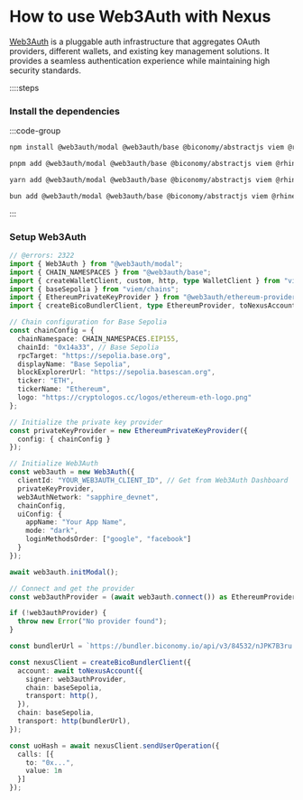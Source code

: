 # How to use Web3Auth with Nexus

[Web3Auth](https://web3auth.io/) is a pluggable auth infrastructure that aggregates OAuth providers, different wallets, and existing key management solutions. It provides a seamless authentication experience while maintaining high security standards.

::::steps

### Install the dependencies

:::code-group

```bash [npm]
npm install @web3auth/modal @web3auth/base @biconomy/abstractjs viem @rhinestone/module-sdk@0.2.7 @web3auth/ethereum-provider
```

```bash [pnpm]
pnpm add @web3auth/modal @web3auth/base @biconomy/abstractjs viem @rhinestone/module-sdk@0.2.7 @web3auth/ethereum-provider
```

```bash [yarn]
yarn add @web3auth/modal @web3auth/base @biconomy/abstractjs viem @rhinestone/module-sdk@0.2.7 @web3auth/ethereum-provider
```

```bash [bun]
bun add @web3auth/modal @web3auth/base @biconomy/abstractjs viem @rhinestone/module-sdk@0.2.7 @web3auth/ethereum-provider
```

:::

### Setup Web3Auth

```ts 
// @errors: 2322
import { Web3Auth } from "@web3auth/modal";
import { CHAIN_NAMESPACES } from "@web3auth/base";
import { createWalletClient, custom, http, type WalletClient } from "viem";
import { baseSepolia } from "viem/chains";
import { EthereumPrivateKeyProvider } from "@web3auth/ethereum-provider";
import { createBicoBundlerClient, type EthereumProvider, toNexusAccount } from "@biconomy/abstractjs";

// Chain configuration for Base Sepolia
const chainConfig = {
  chainNamespace: CHAIN_NAMESPACES.EIP155,
  chainId: "0x14a33", // Base Sepolia
  rpcTarget: "https://sepolia.base.org",
  displayName: "Base Sepolia",
  blockExplorerUrl: "https://sepolia.basescan.org",
  ticker: "ETH",
  tickerName: "Ethereum",
  logo: "https://cryptologos.cc/logos/ethereum-eth-logo.png"
};

// Initialize the private key provider
const privateKeyProvider = new EthereumPrivateKeyProvider({
  config: { chainConfig }
});

// Initialize Web3Auth
const web3auth = new Web3Auth({
  clientId: "YOUR_WEB3AUTH_CLIENT_ID", // Get from Web3Auth Dashboard
  privateKeyProvider,
  web3AuthNetwork: "sapphire_devnet",
  chainConfig,
  uiConfig: {
    appName: "Your App Name",
    mode: "dark",
    loginMethodsOrder: ["google", "facebook"]
  }
});

await web3auth.initModal();

// Connect and get the provider
const web3authProvider = (await web3auth.connect()) as EthereumProvider

if (!web3authProvider) {
  throw new Error("No provider found");
}

const bundlerUrl = `https://bundler.biconomy.io/api/v3/84532/nJPK7B3ru.dd7f7861-190d-41bd-af80-6877f74b8f44`;

const nexusClient = createBicoBundlerClient({
  account: await toNexusAccount({
    signer: web3authProvider,
    chain: baseSepolia,
    transport: http(),
  }),
  chain: baseSepolia,
  transport: http(bundlerUrl),
});

const uoHash = await nexusClient.sendUserOperation({
  calls: [{  
    to: "0x...",
    value: 1n
  }]
});

```
